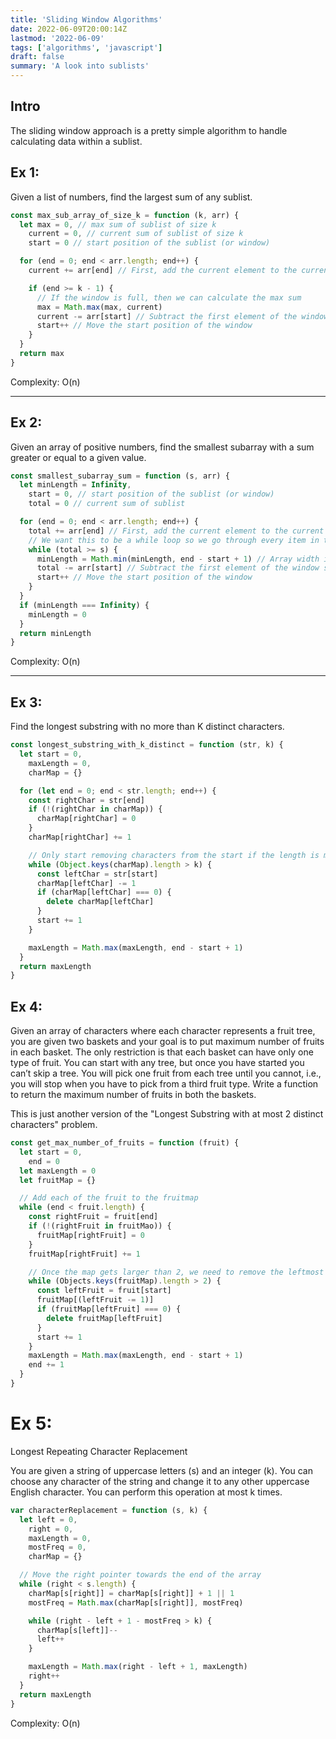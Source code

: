 ```yaml
---
title: 'Sliding Window Algorithms'
date: 2022-06-09T20:00:14Z
lastmod: '2022-06-09'
tags: ['algorithms', 'javascript']
draft: false
summary: 'A look into sublists'
---
```


## Intro

The sliding window approach is a pretty simple algorithm to handle calculating data within a sublist.

## Ex 1:

Given a list of numbers, find the largest sum of any sublist.

```javascript
const max_sub_array_of_size_k = function (k, arr) {
  let max = 0, // max sum of sublist of size k
    current = 0, // current sum of sublist of size k
    start = 0 // start position of the sublist (or window)

  for (end = 0; end < arr.length; end++) {
    current += arr[end] // First, add the current element to the current sum

    if (end >= k - 1) {
      // If the window is full, then we can calculate the max sum
      max = Math.max(max, current)
      current -= arr[start] // Subtract the first element of the window
      start++ // Move the start position of the window
    }
  }
  return max
}
```

Complexity: O(n)

---

## Ex 2:

Given an array of positive numbers, find the smallest subarray with a sum greater or equal to a given value.

```javascript
const smallest_subarray_sum = function (s, arr) {
  let minLength = Infinity,
    start = 0, // start position of the sublist (or window)
    total = 0 // current sum of sublist

  for (end = 0; end < arr.length; end++) {
    total += arr[end] // First, add the current element to the current sum
    // We want this to be a while loop so we go through every item in the array.
    while (total >= s) {
      minLength = Math.min(minLength, end - start + 1) // Array width is the window end (end) - the start, plus 1 (to get the actual length between two indices)
      total -= arr[start] // Subtract the first element of the window so we can slide the window over
      start++ // Move the start position of the window
    }
  }
  if (minLength === Infinity) {
    minLength = 0
  }
  return minLength
}
```

Complexity: O(n)

---

## Ex 3:

Find the longest substring with no more than K distinct characters.

```javascript
const longest_substring_with_k_distinct = function (str, k) {
  let start = 0,
    maxLength = 0,
    charMap = {}

  for (let end = 0; end < str.length; end++) {
    const rightChar = str[end]
    if (!(rightChar in charMap)) {
      charMap[rightChar] = 0
    }
    charMap[rightChar] += 1

    // Only start removing characters from the start if the length is more than the max
    while (Object.keys(charMap).length > k) {
      const leftChar = str[start]
      charMap[leftChar] -= 1
      if (charMap[leftChar] === 0) {
        delete charMap[leftChar]
      }
      start += 1
    }

    maxLength = Math.max(maxLength, end - start + 1)
  }
  return maxLength
}
```

## Ex 4:

Given an array of characters where each character represents a fruit tree, you are given two baskets and your goal is to put maximum number of fruits in each basket. The only restriction is that each basket can have only one type of fruit.
You can start with any tree, but once you have started you can’t skip a tree. You will pick one fruit from each tree until you cannot, i.e., you will stop when you have to pick from a third fruit type.
Write a function to return the maximum number of fruits in both the baskets.

This is just another version of the "Longest Substring with at most 2 distinct characters" problem.

```javascript
const get_max_number_of_fruits = function (fruit) {
  let start = 0,
    end = 0
  let maxLength = 0
  let fruitMap = {}

  // Add each of the fruit to the fruitmap
  while (end < fruit.length) {
    const rightFruit = fruit[end]
    if (!(rightFruit in fruitMao)) {
      fruitMap[rightFruit] = 0
    }
    fruitMap[rightFruit] += 1

    // Once the map gets larger than 2, we need to remove the leftmost fruit until there are only 2 fruits in the map
    while (Objects.keys(fruitMap).length > 2) {
      const leftFruit = fruit[start]
      fruitMap[(leftFruit -= 1)]
      if (fruitMap[leftFruit] === 0) {
        delete fruitMap[leftFruit]
      }
      start += 1
    }
    maxLength = Math.max(maxLength, end - start + 1)
    end += 1
  }
}
```

# Ex 5:

Longest Repeating Character Replacement

You are given a string of uppercase letters (s) and an integer (k). You can choose any character of the string and change it to any other uppercase English character.
You can perform this operation at most k times.

```javascript
var characterReplacement = function (s, k) {
  let left = 0,
    right = 0,
    maxLength = 0,
    mostFreq = 0,
    charMap = {}

  // Move the right pointer towards the end of the array
  while (right < s.length) {
    charMap[s[right]] = charMap[s[right]] + 1 || 1
    mostFreq = Math.max(charMap[s[right]], mostFreq)

    while (right - left + 1 - mostFreq > k) {
      charMap[s[left]]--
      left++
    }

    maxLength = Math.max(right - left + 1, maxLength)
    right++
  }
  return maxLength
}
```

Complexity: O(n)
